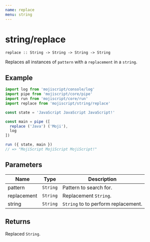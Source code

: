 ```yaml
---
name: replace
menu: string
---
```


# string/replace

`replace :: String -> String -> String -> String`

Replaces all instances of `pattern` with a  `replacement` in a `string`.

## Example

```javascript
import log from 'mojiscript/console/log'
import pipe from 'mojiscript/core/pipe'
import run from 'mojiscript/core/run'
import replace from 'mojiscript/string/replace'

const state = 'JavaScript JavaScript JavaScript!'

const main = pipe ([
  replace ('Java') ('Moji'),
  log
])

run ({ state, main })
// => "MojiScript MojiScript MojiScript!"
```

## Parameters

| Name | Type | Description |
| ---- | ---- | ----------- |
| pattern | `String`  | Pattern to search for. |
| replacement | `String`  | Replacement `String`. |
| string | `String`  | `String` to to perform replacement. |

## Returns

Replaced `String`.
